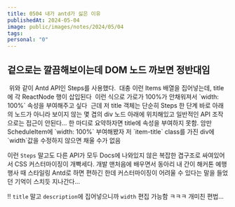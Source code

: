 ```yaml
---
title: 0504 내가 antd가 싫은 이유
publishedAt: 2024-05-04
image: public/images/notes/2024/05/04
tags: 
personal: "0"
---
```

## 겉으로는 깔끔해보이는데 DOM 노드 까보면 정반대임
<Image src="/images/notes/2024/05/04/1.png" alt="" width={1000} height={1000} />
위와 같이 Antd API인 Steps를 사용했다.

<Image src="/images/notes/2024/05/04/2.png" alt="" width={1000} height={1000} />
대충 이런 Items 배열을 집어넣는데, title에 각 ReactNode 행이 삽입된다

<Image src="/images/notes/2024/05/04/3.png" alt="" width={1000} height={1000} />
이런 식으로 가로가 100%가 안채워져서 `width: 100%` 속성을 부여해주고 싶다

<Image src="/images/notes/2024/05/04/4.png" alt="" width={1000} height={1000} />
근데 저 title 객체는 단순히 Steps 한 단계 바로 아래의 노드가 아니라 보이지 않는 몇 겹의 div 노드 아래에 위치해있고 일반적인 API 조작으로는 접근이 안된다...
한 마디로 요약하자면 title에 속성을 부여하지 못함. 암만 ScheduleItem에 `width: 100%` 부여해봤자 저 `item-title` class를 가진 div에 `width`값을 수정하지 않으면 채울 수가 없음

이런 `Steps` 말고도 다른 API가 모두 Docs에 나와있지 않은 복잡한 겹구조로 싸여있어서 CSS 커스터마이징이 개빡세다. 개발 맨처음에 배우면서 동아리 내 간이 해커톤 예행행사 때 스타일링 Antd로 하면 편하긴 한데 커스터마이징이 어려울 수 있다는 말을 들었던 기억이 스치듯 지나간다...

!! `title` 말고 `description`에 집어넣으니까 `width` 편집 가능함 ㅋㅋㅋ
개미친 편법...